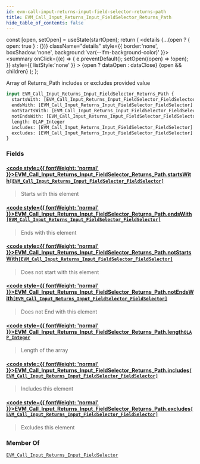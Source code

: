 ```yaml
---
id: evm-call-input-returns-input-field-selector-returns-path
title: EVM_Call_Input_Returns_Input_FieldSelector_Returns_Path
hide_table_of_contents: false
---
```







  const [open, setOpen] = useState(startOpen);
  return (
    <details {...(open ? { open: true } : {})} className="details" style={{ border:'none', boxShadow:'none', background:'var(--ifm-background-color)' }}>
      <summary
        onClick={(e) => {
          e.preventDefault();
          setOpen((open) => !open);
        }}
        style={{ listStyle:'none' }}
      >
      {open ? dataOpen : dataClose}
      </summary>
      {open && children}
    </details>
  );
};










Array of Returns_Path includes or excludes provided value


```graphql
input EVM_Call_Input_Returns_Input_FieldSelector_Returns_Path {
  startsWith: [EVM_Call_Input_Returns_Input_FieldSelector_FieldSelector]
  endsWith: [EVM_Call_Input_Returns_Input_FieldSelector_FieldSelector]
  notStartsWith: [EVM_Call_Input_Returns_Input_FieldSelector_FieldSelector]
  notEndsWith: [EVM_Call_Input_Returns_Input_FieldSelector_FieldSelector]
  length: OLAP_Integer
  includes: [EVM_Call_Input_Returns_Input_FieldSelector_FieldSelector]
  excludes: [EVM_Call_Input_Returns_Input_FieldSelector_FieldSelector]
}
```




### Fields

#### [<code style={{ fontWeight: 'normal' }}>EVM_Call_Input_Returns_Input_FieldSelector_Returns_Path.<b>startsWith</b></code>](#)<Bullet />[`[EVM_Call_Input_Returns_Input_FieldSelector_FieldSelector]`](/docs/graphql-reference/inputs/evm-call-input-returns-input-field-selector-field-selector) <Badge class="badge badge--secondary" text="list"/> <Badge class="badge badge--secondary" text="input"/> 
> 
> 
> Starts with this element
> 

#### [<code style={{ fontWeight: 'normal' }}>EVM_Call_Input_Returns_Input_FieldSelector_Returns_Path.<b>endsWith</b></code>](#)<Bullet />[`[EVM_Call_Input_Returns_Input_FieldSelector_FieldSelector]`](/docs/graphql-reference/inputs/evm-call-input-returns-input-field-selector-field-selector) <Badge class="badge badge--secondary" text="list"/> <Badge class="badge badge--secondary" text="input"/> 
> 
> 
> Ends with this element
> 

#### [<code style={{ fontWeight: 'normal' }}>EVM_Call_Input_Returns_Input_FieldSelector_Returns_Path.<b>notStartsWith</b></code>](#)<Bullet />[`[EVM_Call_Input_Returns_Input_FieldSelector_FieldSelector]`](/docs/graphql-reference/inputs/evm-call-input-returns-input-field-selector-field-selector) <Badge class="badge badge--secondary" text="list"/> <Badge class="badge badge--secondary" text="input"/> 
> 
> 
> Does not start with this element
> 

#### [<code style={{ fontWeight: 'normal' }}>EVM_Call_Input_Returns_Input_FieldSelector_Returns_Path.<b>notEndsWith</b></code>](#)<Bullet />[`[EVM_Call_Input_Returns_Input_FieldSelector_FieldSelector]`](/docs/graphql-reference/inputs/evm-call-input-returns-input-field-selector-field-selector) <Badge class="badge badge--secondary" text="list"/> <Badge class="badge badge--secondary" text="input"/> 
> 
> 
> Does not End with this element
> 

#### [<code style={{ fontWeight: 'normal' }}>EVM_Call_Input_Returns_Input_FieldSelector_Returns_Path.<b>length</b></code>](#)<Bullet />[`OLAP_Integer`](/docs/graphql-reference/inputs/olap-integer) <Badge class="badge badge--secondary" text="input"/> 
> 
> 
> Length of the array
> 

#### [<code style={{ fontWeight: 'normal' }}>EVM_Call_Input_Returns_Input_FieldSelector_Returns_Path.<b>includes</b></code>](#)<Bullet />[`[EVM_Call_Input_Returns_Input_FieldSelector_FieldSelector]`](/docs/graphql-reference/inputs/evm-call-input-returns-input-field-selector-field-selector) <Badge class="badge badge--secondary" text="list"/> <Badge class="badge badge--secondary" text="input"/> 
> 
> 
> Includes this element
> 

#### [<code style={{ fontWeight: 'normal' }}>EVM_Call_Input_Returns_Input_FieldSelector_Returns_Path.<b>excludes</b></code>](#)<Bullet />[`[EVM_Call_Input_Returns_Input_FieldSelector_FieldSelector]`](/docs/graphql-reference/inputs/evm-call-input-returns-input-field-selector-field-selector) <Badge class="badge badge--secondary" text="list"/> <Badge class="badge badge--secondary" text="input"/> 
> 
> 
> Excludes this element
> 



### Member Of

[`EVM_Call_Input_Returns_Input_FieldSelector`](/docs/graphql-reference/inputs/evm-call-input-returns-input-field-selector)  <Badge class="badge badge--secondary" text="input"/>

